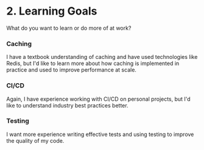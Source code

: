 # 2. Learning Goals

What do you want to learn or do more of at work?

### Caching

I have a textbook understanding of caching and have used technologies like Redis, but I'd like to learn more about how caching is implemented in practice and used to improve performance at scale.

### CI/CD

Again, I have experience working with CI/CD on personal projects, but I'd like to understand industry best practices better.

### Testing

I want more experience writing effective tests and using testing to improve the quality of my code.
